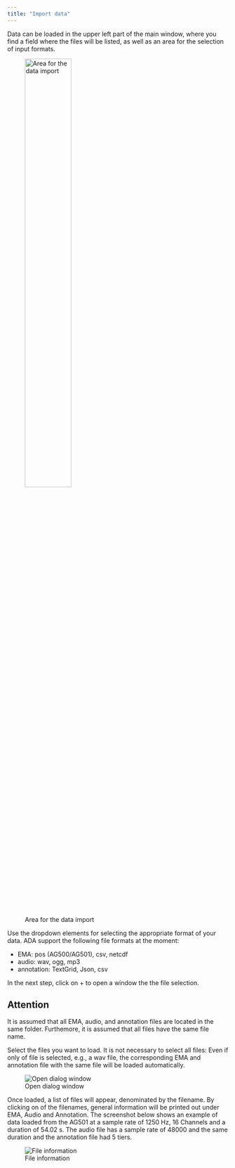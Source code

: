 ```yaml
---
title: "Import data"
---
```


Data can be loaded in the upper left part of the main window, where you find a field where the files will be listed, as well as an area for the selection of input formats.

![Area for the data import](imgs/data_import.png){width=50%}

Use the dropdown elements for selecting the appropriate format of your data. ADA support the following file formats at the moment:

- EMA: pos (AG500/AG501), csv, netcdf
- audio: wav, ogg, mp3
- annotation: TextGrid, Json, csv

In the next step, click on + to open a window the the file selection.

::: {.callout-note appearance="simple"}

## Attention

It is assumed that all EMA, audio, and annotation files are located in the same folder. Furthemore, it is assumed that all files have the same file name.

:::

Select the files you want to load. It is not necessary to select all files: Even if only of file is selected, e.g., a wav file, the corresponding EMA and annotation file with the same file will be loaded automatically.

![Open dialog window](imgs/data_import_window.png){width=50%; text-align="center"}

Once loaded, a list of files will appear, denominated by the filename. By clicking on of the filenames, general information will be printed out under EMA, Audio and Annotation. The screenshot below shows an example of data loaded from the AG501 at a sample rate of 1250 Hz, 16 Channels and a duration of 54.02 s. The audio file has a sample rate of 48000 and the same duration and the annotation file had 5 tiers.

![File information](imgs/data_import_file_information.png){width=50%, text-align="center"}